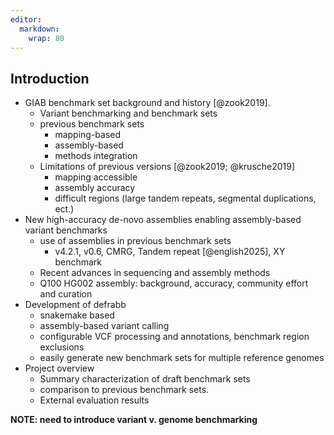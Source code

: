 ```yaml
---
editor:
  markdown:
    wrap: 80
---
```


## Introduction

-   GIAB benchmark set background and history [@zook2019].
    -   Variant benchmarking and benchmark sets
    -   previous benchmark sets
        -   mapping-based
        -   assembly-based
        -   methods integration
    -   Limitations of previous versions [@zook2019; @krusche2019]
        -   mapping accessible
        -   assembly accuracy
        -   difficult regions (large tandem repeats, segmental duplications,
            ect.)
-   New high-accuracy de-novo assemblies enabling assembly-based variant
    benchmarks
    -   use of assemblies in previous benchmark sets
        -   v4.2.1, v0.6, CMRG, Tandem repeat [@english2025], XY benchmark
    -   Recent advances in sequencing and assembly methods
    -   Q100 HG002 assembly: background, accuracy, community effort and curation
-   Development of defrabb
    -   snakemake based
    -   assembly-based variant calling
    -   configurable VCF processing and annotations, benchmark region exclusions
    -   easily generate new benchmark sets for multiple reference genomes
-   Project overview
    -   Summary characterization of draft benchmark sets
    -   comparison to previous benchmark sets.
    -   External evaluation results

**NOTE: need to introduce variant v. genome benchmarking**